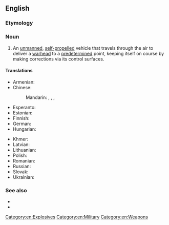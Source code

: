 ==English==
{{wikipedia}}

===Etymology===
{{com|en|guided|missile}}

===Noun===
{{en-noun}}

# An [[unmanned]], [[self-propelled]] vehicle that travels through the air to deliver a [[warhead]] to a [[predetermined]] point, keeping itself on course by making corrections via its control surfaces.

====Translations====
{{trans-top|unmanned, self-propelled vehicle that travels through the air}}
* Armenian: {{t|hy|կառավարելի հրթիռ|sc=Armn}}
* Chinese:
*: Mandarin: {{t+|cmn|導彈|sc=Hani}}, {{t+|cmn|导弹|tr=dǎodàn|sc=Hani}}, {{t+|cmn|導向飛彈|sc=Hani}}, {{t+|cmn|导向飞弹|tr=dǎoxiàng fēidàn|sc=Hani}}
* Esperanto: {{t-needed|eo}}
* Estonian: {{t-needed|et}}
* Finnish: {{t+|fi|ohjus}}
* German: {{t|de|Lenkflugkörper|m}}
* Hungarian: {{t-needed|hu}}
{{trans-mid}}
* Khmer: {{t|km|កាំជ្រួចផ្លោងបញ្ជាទិស|tr=kamcruəc plaoŋ bɑɲcie tɨh|sc=Khmr}}
* Latvian: {{t-needed|lv}}
* Lithuanian: {{t-needed|lt}}
* Polish: {{t+|pl|[[pocisk]] [[kierowany]]|m}}
* Romanian: {{t|ro|rachetă ghidată|f}}
* Russian: {{t|ru|управля́емая раке́та}}
* Slovak: {{t-needed|sk}}
* Ukrainian: {{t-needed|uk}}
{{trans-bottom}}

===See also===
* {{l|en|ballistic missile}}
* {{l|en|cruise missile}}

[[Category:en:Explosives]]
[[Category:en:Military]]
[[Category:en:Weapons]]